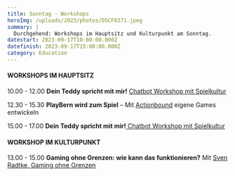 ```yaml
---
title: Sonntag - Workshops
heroImg: /uploads/2023/photos/DSCF8371.jpeg
summary: |
  Durchgehend: Workshops im Hauptsitz und Kulturpunkt am Sonntag.
datestart: 2023-09-17T10:00:00.000Z
datefinish: 2023-09-17T15:00:00.000Z
category: Education
---
```


#### WORKSHOPS IM HAUPTSITZ

10.00 - 12.00
&#x9;**Dein Teddy spricht mit mir!** 	[Chatbot Workshop mit Spielkultur](https://playbern.ch/posts/Lets-Chat-Games-entwickeln-mit-Chatsoftware)

12.30 - 15.30
&#x9;**PlayBern wird zum Spiel** – Mit [Actionbound](https://playbern.ch/posts/PlayBern-wird-zum-Spiel--Mit-Actionbound-eigene-Games-entwickeln) eigene Games entwickeln

15.00 - 17.00
&#x9;**Dein Teddy spricht mit mir!**[ Chatbot Workshop mit Spielkultur](https://playbern.ch/posts/Lets-Chat-Games-entwickeln-mit-Chatsoftware)

#### WORKSHOP IM KULTURPUNKT

13.00 - 15.00
&#x9;**Gaming ohne Grenzen:  wie kann das funktionieren?**  Mit [Sven Radtke, Gaming ohne Grenzen](https://playbern.ch/posts/Barrieren-in-Games-und-wie-sie-verhindert-werden-knnen)
